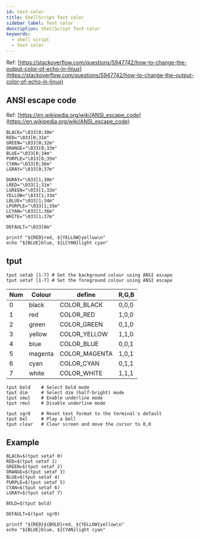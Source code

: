```yaml
---
id: text-color
title: ShellScript Text color
sidebar_label: Text color
description: ShellScript Text color
keywords:
  - shell script
  - Text color
---
```


Ref: [https://stackoverflow.com/questions/5947742/how-to-change-the-output-color-of-echo-in-linux](https://stackoverflow.com/questions/5947742/how-to-change-the-output-color-of-echo-in-linux)

## ANSI escape code

Ref: [https://en.wikipedia.org/wiki/ANSI_escape_code](https://en.wikipedia.org/wiki/ANSI_escape_code)

```shell
BLACK="\033[0;30m"
RED="\033[0;31m"
GREEN="\033[0;32m"
ORANGE="\033[0;33m"
BLUE="\033[0;34m"
PURPLE="\033[0;35m"
CYAN="\033[0;36m"
LGRAY="\033[0;37m"

DGRAY="\033[1;30m"
LRED="\033[1;31m"
LGREEN="\033[1;32m"
YELLOW="\033[1;33m"
LBLUE="\033[1;34m"
LPURPLE="\033[1;35m"
LCYAN="\033[1;36m"
WHITE="\033[1;37m"

DEFAULT="\033[0m"

printf "${RED}red, ${YELLOW}yellow\n"
echo "${BLUE}blue, ${LCYAN}light cyan"
```

## tput

```shell
tput setab [1-7] # Set the background colour using ANSI escape
tput setaf [1-7] # Set the foreground colour using ANSI escape
```

| Num | Colour  | define        | R,G,B |
| --- | ------- | ------------- | ----- |
| 0   | black   | COLOR_BLACK   | 0,0,0 |
| 1   | red     | COLOR_RED     | 1,0,0 |
| 2   | green   | COLOR_GREEN   | 0,1,0 |
| 3   | yellow  | COLOR_YELLOW  | 1,1,0 |
| 4   | blue    | COLOR_BLUE    | 0,0,1 |
| 5   | magenta | COLOR_MAGENTA | 1,0,1 |
| 6   | cyan    | COLOR_CYAN    | 0,1,1 |
| 7   | white   | COLOR_WHITE   | 1,1,1 |

```shell
tput bold    # Select bold mode
tput dim     # Select dim (half-bright) mode
tput smul    # Enable underline mode
tput rmul    # Disable underline mode
```

```shell
tput sgr0    # Reset text format to the terminal's default
tput bel     # Play a bell
tput clear   # Clear screen and move the cursor to 0,0
```

## Example

```shell
BLACK=$(tput setaf 0)
RED=$(tput setaf 1)
GREEN=$(tput setaf 2)
ORANGE=$(tput setaf 3)
BLUE=$(tput setaf 4)
PURPLE=$(tput setaf 5)
CYAN=$(tput setaf 6)
LGRAY=$(tput setaf 7)

BOLD=$(tput bold)

DEFAULT=$(tput sgr0)

printf "${RED}${BOLD}red, ${YELLOW}yellow\n"
echo "${BLUE}blue, ${CYAN}light cyan"
```
